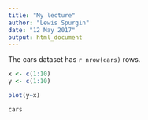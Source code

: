 ```yaml
---
title: "My lecture"
author: "Lewis Spurgin"
date: "12 May 2017"
output: html_document
---
```


The cars dataset has `r nrow(cars)` rows.

```r
x <- c(1:10)
y <- c(1:10)

plot(y~x)

cars

```